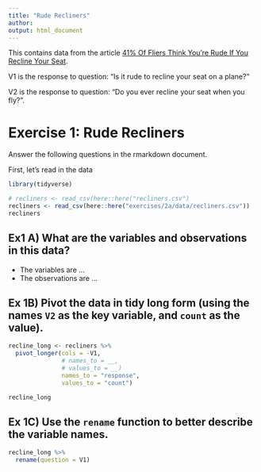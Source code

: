```yaml
---
title: "Rude Recliners"
author: 
output: html_document
---
```


This contains data from the article [41% Of Fliers Think You're Rude If You Recline Your Seat](http://fivethirtyeight.com/datalab/airplane-etiquette-recline-seat/). 

V1 is the response to question: "Is it rude to recline your seat on a plane?"

V2 is the response to question: "Do you ever recline your seat when you fly?". 

# Exercise 1: Rude Recliners 

Answer the following questions in the rmarkdown document.

First, let's read in the data

```r
library(tidyverse)

# recliners <- read_csv(here::here("recliners.csv")
recliners <- read_csv(here::here("exercises/2a/data/recliners.csv"))
recliners
```

## Ex1 A) What are the variables and observations in this data?

* The variables are ...
* The observations are ...

## Ex 1B) Pivot the data in tidy long form (using the names `V2` as the key variable, and `count` as the value). 

```r
recline_long <- recliners %>% 
  pivot_longer(cols = -V1,
               # names_to = __,
               # values_to = __)
               names_to = "response",
               values_to = "count")

recline_long
```

## Ex 1C) Use the `rename` function to better describe the variable names.

```r
recline_long %>%
  rename(question = V1)
```
